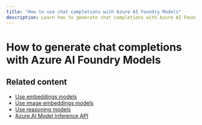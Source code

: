 ```yaml
---
title: "How to use chat completions with Azure AI Foundry Models"
description: Learn how to generate chat completions with Azure AI Foundry Models
---
```


# How to generate chat completions with Azure AI Foundry Models

<Tabs>
<Tab title="Python">


<Python />

</Tab>


<Tab title="JavaScript">


<Javascript />

</Tab>


<Tab title="Java">


<Java />

</Tab>


<Tab title="C#">


<Csharp />

</Tab>


<Tab title="REST API">


<Rest />

</Tab>
</Tabs>

## Related content

* [Use embeddings models](../../model-inference/how-to/use-embeddings)
* [Use image embeddings models](../../model-inference/how-to/use-image-embeddings)
* [Use reasoning models](../../model-inference/how-to/use-chat-reasoning)
* [Azure AI Model Inference API](../../model-inference/reference/reference-model-inference-api)
